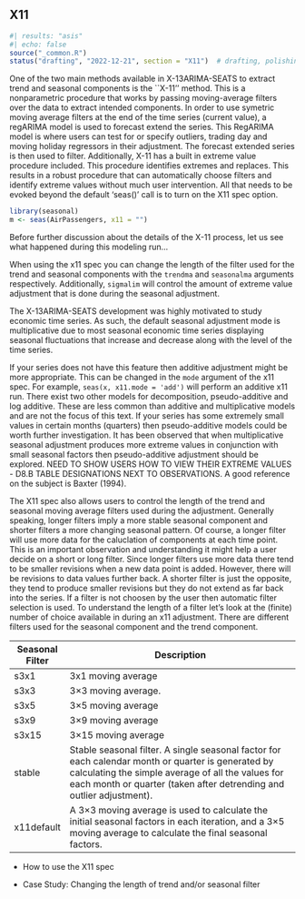 ## X11

```r
#| results: "asis"
#| echo: false
source("_common.R")
status("drafting", "2022-12-21", section = "X11")  # drafting, polishing, complete
```

One of the two main methods available in X-13ARIMA-SEATS to extract trend and seasonal components is the \`\`X-11'' method.
This is a nonparametric procedure that works by passing moving-average filters over the data to extract intended components.
In order to use symetric moving average filters at the end of the time series (current value), a regARIMA model is used to forecast extend the series.
This RegARIMA model is where users can test for or specify outliers, trading day and moving holiday regressors in their adjustment.
The forecast extended series is then used to filter.
Additionally, X-11 has a built in extreme value procedure included.
This procedure identifies extremes and replaces.
This results in a robust procedure that can automatically choose filters and identify extreme values without much user intervention.
All that needs to be evoked beyond the default 'seas()' call is to turn on the X11 spec option.

```r
library(seasonal)
m <- seas(AirPassengers, x11 = "")
```

Before further discussion about the details of the X-11 process, let us see what happened during this modeling run...

When using the x11 spec you can change the length of the filter used for the trend and seasonal components with the `trendma` and `seasonalma` arguments respectively.
Additionally, `sigmalim` will control the amount of extreme value adjustment that is done during the seasonal adjustment.

The X-13ARIMA-SEATS development was highly motivated to study economic time series.
As such, the default seasonal adjustment mode is multiplicative due to most seasonal economic time series displaying seasonal fluctuations that increase and decrease along with the level of the time series.\

If your series does not have this feature then additive adjustment might be more appropriate.
This can be changed in the `mode` argument of the x11 spec.
For example, `seas(x, x11.mode = 'add')` will perform an additive x11 run.
There exist two other models for decomposition, pseudo-additive and log additive.
These are less common than additive and multiplicative models and are not the focus of this text.
If your series has some extremely small values in certain months (quarters) then pseudo-additive models could be worth further investigation.
It has been observed that when multiplicative seasonal adjustment produces more extreme values in conjunction with small seasonal factors then pseudo-additive adjustment should be explored.
NEED TO SHOW USERS HOW TO VIEW THEIR EXTREME VALUES - D8.B TABLE DESIGNATIONS NEXT TO OBSERVATIONS. A good reference on the subject is Baxter (1994).

The X11 spec also allows users to control the length of the trend and seasonal moving average filters used during the adjustment.
Generally speaking, longer filters imply a more stable seasonal component and shorter filters a more changing seasonal pattern.
Of course, a longer filter will use more data for the caluclation of components at each time point.
This is an important observation and understanding it might help a user decide on a short or long filter.
Since longer filters use more data there tend to be smaller revisions when a new data point is added.
However, there will be revisions to data values further back.
A shorter filter is just the opposite, they tend to produce smaller revisions but they do not extend as far back into the series.
If a filter is not choosen by the user then automatic filter selection is used.
To understand the length of a filter let's look at the (finite) number of choice available in during an x11 adjustment.
There are different filters used for the seasonal component and the trend component.

| Seasonal Filter | Description                                                                                                                                                                                                                     |
|-----------------|---------------------------------------------------------------------------------------------------------------------------------------------------------------------------------------------------------------------------------|
| s3x1            | 3x1 moving average                                                                                                                                                                                                              |
| s3x3            | 3×3 moving average.                                                                                                                                                                                                             |
| s3x5            | 3×5 moving average                                                                                                                                                                                                              |
| s3x9            | 3×9 moving average                                                                                                                                                                                                              |
| s3x15           | 3×15 moving average                                                                                                                                                                                                             |
| stable          | Stable seasonal filter. A single seasonal factor for each calendar month or quarter is generated by calculating the simple average of all the values for each month or quarter (taken after detrending and outlier adjustment). |
| x11default      | A 3×3 moving average is used to calculate the initial seasonal factors in each iteration, and a 3×5 moving average to calculate the final seasonal factors.                                                                     |

-   How to use the X11 spec

-   Case Study: Changing the length of trend and/or seasonal filter
